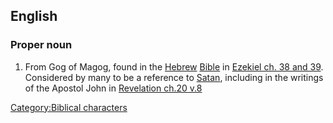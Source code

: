 ==English==
{{wikipedia}}

===Proper noun===
{{en-proper noun}}

# {{biblical}} From Gog of Magog, found in the [[Hebrew]] [[Bible]] in [http://en.wikisource.org/wiki/Bible_%28World_English%29/Ezekiel#Chapter_38 Ezekiel ch. 38 and 39]. Considered by many to be a reference to [[Satan]], including in the writings of the Apostol John in [http://en.wikisource.org/wiki/Bible_%28World_English%29/Revelation#Chapter_20 Revelation ch.20 v.8]

[[Category:Biblical characters]]
